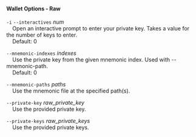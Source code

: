 #### Wallet Options - Raw

`-i`
`--interactives` *num*  
&nbsp;&nbsp;&nbsp;&nbsp;Open an interactive prompt to enter your private key. Takes a value for the number of keys to enter.  
&nbsp;&nbsp;&nbsp;&nbsp;Default: 0

`--mnemonic-indexes` *indexes*  
&nbsp;&nbsp;&nbsp;&nbsp;Use the private key from the given mnemonic index. Used with --mnemonic-path.  
&nbsp;&nbsp;&nbsp;&nbsp;Default: 0

`--mnemonic-paths` *paths*  
&nbsp;&nbsp;&nbsp;&nbsp;Use the mnemonic file at the specified path(s).

`--private-key` *raw_private_key*  
&nbsp;&nbsp;&nbsp;&nbsp;Use the provided private key.

`--private-keys` *raw_private_keys*  
&nbsp;&nbsp;&nbsp;&nbsp;Use the provided private keys.